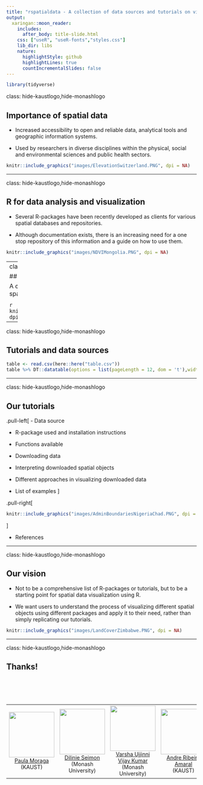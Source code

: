 ```yaml
---
title: "rspatialdata - A collection of data sources and tutorials on visualizing spatial data using R"
output:
  xaringan::moon_reader:
    includes:
      after_body: title-slide.html
    css: ["useR", "useR-fonts","styles.css"]
    lib_dir: libs
    nature:
      highlightStyle: github
      highlightLines: true
      countIncrementalSlides: false
---
```




```r
library(tidyverse)
```

class: hide-kaustlogo,hide-monashlogo

<link rel="stylesheet" href="https://cdnjs.cloudflare.com/ajax/libs/font-awesome/4.7.0/css/font-awesome.min.css">

## Importance of spatial data

- Increased accessibility to open and reliable data, analytical tools and geographic information systems.

- Used by researchers in diverse disciplines within the physical, social and environmental sciences and public health sectors.


```r
knitr::include_graphics("images/ElevationSwitzerland.PNG", dpi = NA)
```

---

class: hide-kaustlogo,hide-monashlogo

## R for data analysis and visualization

- Several R-packages have been recently developed as clients for various spatial databases and repositories.

- Although documentation exists, there is an increasing need for a one stop repository of this information and a guide on how to use them.

```r
knitr::include_graphics("images/NDVIMongolia.PNG", dpi = NA)
```

---
class: hide-kaustlogo,hide-monashlogo

## rspatialdata

A collection of data sources and tutorials on visualizing spatial data using R.

<h3 style="font-size: 25px; text-align: center;"><a href="https://rspatialdata.github.io">www.rspatialdata.github.io</a></h3>


```r
knitr::include_graphics("images/listoftutorials.PNG", dpi = NA)
```

---

class: hide-kaustlogo,hide-monashlogo

## Tutorials and data sources

```r
table <- read.csv(here::here("table.csv"))
table %>% DT::datatable(options = list(pageLength = 12, dom = 't'),width = '100%')
```

---

class: hide-kaustlogo,hide-monashlogo

## Our tutorials
.pull-left[
- Data source

- R-package used and installation instructions

- Functions available

- Downloading data

- Interpreting downloaded spatial objects

- Different approaches in visualizing downloaded data

- List of examples
]

.pull-right[
```r
knitr::include_graphics("images/AdminBoundariesNigeriaChad.PNG", dpi = NA)
```
]

- References

---

class: hide-kaustlogo,hide-monashlogo

## Our vision

- Not to be a comprehensive list of R-packages or tutorials, but to be a starting point for spatial data visualization using R.

- We want users to understand the process of visualizing different spatial objects using different packages and apply it to their need, rather than simply replicating our tutorials.


```r
knitr::include_graphics("images/LandCoverZimbabwe.PNG", dpi = NA)
```

---
class: hide-kaustlogo,hide-monashlogo

## Thanks!

<table style="width:100%; padding-top: 5em; font-size: 14px;">
<tr>
<td style="width:25%; text-align:center"><img src="images/paulamoraga.png" width="120px"><br><a href="https://www.paulamoraga.com/">Paula Moraga</a><br>(KAUST)</td>

<td style="width:25%; text-align:center"><img src="images/dilinieseimon.png" width="120px"><br><a href="https://www.linkedin.com/in/dilinieseimon/">Dilinie Seimon</a><br>(Monash University)</td>

<td style="width:25%; text-align:center"><img src="images/varshaujjini.png" width="120px"><br><a href="https://www.linkedin.com/in/varsha-ujjinni-vijay-kumar-1026121a4/">Varsha Ujjinni Vijay Kumar</a><br>(Monash University)</td>

<td style="width:25%; text-align:center"><img src="images/andreamaral.png" width="120px"><br><a href="https://www.avramaral.com/">Andre Ribeiro Amaral</a><br>(KAUST)</td>
</tr>
</table>

